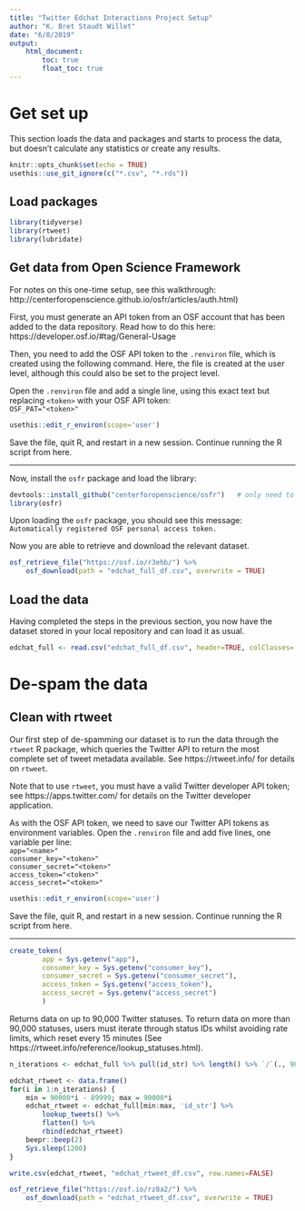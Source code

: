 ```yaml
---
title: "Twitter Edchat Interactions Project Setup"
author: "K. Bret Staudt Willet"
date: "6/8/2019"
output: 
    html_document:
        toc: true
        float_toc: true
---
```


# Get set up

This section loads the data and packages and starts to process the data, but doesn't calculate any statistics or create any results.

```r
knitr::opts_chunk$set(echo = TRUE)
usethis::use_git_ignore(c("*.csv", "*.rds"))
```

## Load packages

```r
library(tidyverse)
library(rtweet)
library(lubridate)
```

## Get data from Open Science Framework

For notes on this one-time setup, see this walkthrough: http://centerforopenscience.github.io/osfr/articles/auth.html)

First, you must generate an API token from an OSF account that has been added to the data repository. Read how to do this here: https://developer.osf.io/#tag/General-Usage

Then, you need to add the OSF API token to the `.renviron` file, which is created using the following command. Here, the file is created at the user level, although this could also be set to the project level. 

Open the `.renviron` file and add a single line, using this exact text but replacing `<token>` with your OSF API token:  
`OSF_PAT="<token>"`

```r
usethis::edit_r_environ(scope='user')
```

Save the file, quit R, and restart in a new session. Continue running the R script from here.

--------------------------------------------------------------------------------

Now, install the `osfr` package and load the library:

```r
devtools::install_github("centerforopenscience/osfr")   # only need to run once
library(osfr) 
```

Upon loading the `osfr` package, you should see this message:  
`Automatically registered OSF personal access token.` 

Now you are able to retrieve and download the relevant dataset.

```r
osf_retrieve_file("https://osf.io/r3ehb/") %>% 
    osf_download(path = "edchat_full_df.csv", overwrite = TRUE)
```

## Load the data

Having completed the steps in the previous section, you now have the dataset stored in your local repository and can load it as usual. 

```r
edchat_full <- read.csv("edchat_full_df.csv", header=TRUE, colClasses='character')
```

# De-spam the data

## Clean with rtweet

Our first step of de-spamming our dataset is to run the data through the `rtweet` R package, which queries the Twitter API to return the most complete set of tweet metadata available. See https://rtweet.info/ for details on `rtweet`.

Note that to use `rtweet`, you must have a valid Twitter developer API token; see https://apps.twitter.com/ for details on the Twitter developer application.

As with the OSF API token, we need to save our Twitter API tokens as environment variables. Open the `.renviron` file and add five lines, one variable per line:  
`app="<name>"`  
`consumer_key="<token>"`  
`consumer_secret="<token>"`  
`access_token="<token>"`  
`access_secret="<token>"`

```r
usethis::edit_r_environ(scope='user')
```

Save the file, quit R, and restart in a new session. Continue running the R script from here.

--------------------------------------------------------------------------------

```r
create_token(
        app = Sys.getenv("app"),
        consumer_key = Sys.getenv("consumer_key"),
        consumer_secret = Sys.getenv("consumer_secret"),
        access_token = Sys.getenv("access_token"),
        access_secret = Sys.getenv("access_secret")
        )
```

Returns data on up to 90,000 Twitter statuses. To return data on more than 90,000 statuses, users must iterate through status IDs whilst avoiding rate limits, which reset every 15 minutes (See https://rtweet.info/reference/lookup_statuses.html).

```r
n_iterations <- edchat_full %>% pull(id_str) %>% length() %>% `/`(., 90000) %>% ceiling()

edchat_rtweet <- data.frame()
for(i in 1:n_iterations) {
    min = 90000*i - 89999; max = 90000*i
    edchat_rtweet <- edchat_full[min:max, 'id_str'] %>% 
        lookup_tweets() %>%
        flatten() %>%
        rbind(edchat_rtweet)
    beepr::beep(2)
    Sys.sleep(1200)
}

write.csv(edchat_rtweet, "edchat_rtweet_df.csv", row.names=FALSE)
```

```r
osf_retrieve_file("https://osf.io/rz8a2/") %>% 
    osf_download(path = "edchat_rtweet_df.csv", overwrite = TRUE)
```


